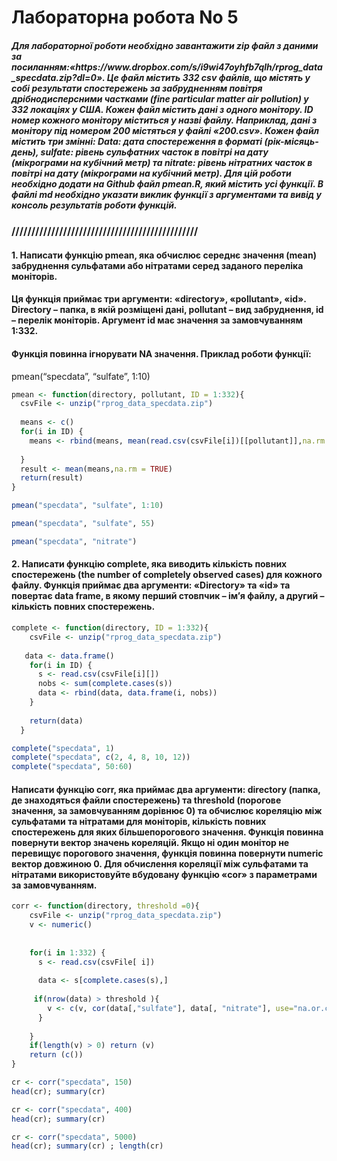 # Лабораторна робота No 5
##### Для лабораторної роботи необхідно завантажити zip файл з даними за посиланням:«https://www.dropbox.com/s/i9wi47oyhfb7qlh/rprog_data_specdata.zip?dl=0». Це файл містить 332 csv файлів, що містять у собі результати спостережень за забрудненням повітря дрібнодисперсними частками (fine particular matter air pollution) у 332 локаціях у США. Кожен файл містить дані з одного монітору. ID номер кожного монітору міститься у назві файлу. Наприклад, дані з монітору під номером 200 містяться у файлі «200.csv». Кожен файл містить три змінні:  Data: дата спостереження в форматі (рік-місяць-день), sulfate: рівень сульфатних часток в повітрі на дату (мікрограми на кубічний метр) та nitrate: рівень нітратних часток в повітрі на дату (мікрограми на кубічний метр).  Для цій роботи необхідно додати на Github файл pmean.R, який містить усі функції. В файлі md необхідно указати виклик функції з аргументами та вивід у консоль результатів роботи функцій.
###   ///////////////////////////////////////////////
#### 1. Написати функцію pmean, яка обчислює середнє значення (mean) забруднення сульфатами або нітратами серед заданого переліка моніторів. 
#### Ця функція приймає три аргументи: «directory», «pollutant», «id». Directory – папка, в якій розміщені дані, pollutant – вид забруднення, id – перелік моніторів. Аргумент id має значення за замовчуванням 1:332.
#### Функція повинна ігнорувати NA значення. Приклад роботи функції:
pmean("specdata", "sulfate", 1:10)
```{r}
pmean <- function(directory, pollutant, ID = 1:332){
  csvFile <- unzip("rprog_data_specdata.zip")
  
  means <- c()
  for(i in ID) {
    means <- rbind(means, mean(read.csv(csvFile[i])[[pollutant]],na.rm = TRUE))
    
  }
  result <- mean(means,na.rm = TRUE)
  return(result)
}

pmean("specdata", "sulfate", 1:10)

pmean("specdata", "sulfate", 55)

pmean("specdata", "nitrate")


```

#### 2. Написати функцію complete, яка виводить кількість повних спостережень (the number of completely observed cases) для кожного файлу. Функція приймає два аргументи: «Directory» та «id» та повертає data frame, в якому перший стовпчик – ім’я файлу, а другий – кількість повних спостережень. 

```{r}

complete <- function(directory, ID = 1:332){
    csvFile <- unzip("rprog_data_specdata.zip")
    
   data <- data.frame()
    for(i in ID) {
      s <- read.csv(csvFile[i][])
      nobs <- sum(complete.cases(s))
      data <- rbind(data, data.frame(i, nobs))
    }
    
    return(data)
  }

complete("specdata", 1)
complete("specdata", c(2, 4, 8, 10, 12))
complete("specdata", 50:60)
```

#### Написати функцію corr, яка приймає два аргументи: directory (папка, де знаходяться файли спостережень) та threshold (порогове значення, за замовчуванням дорівнює 0) та обчислює кореляцію між сульфатами та нітратами для моніторів, кількість повних спостережень для яких більшепорогового значення. Функція повинна повернути вектор значень кореляцій. Якщо ні один монітор не перевищує порогового значення, функція повинна повернути numeric вектор довжиною 0. Для обчислення кореляції між сульфатами та нітратами використовуйте вбудовану функцію «cor» з параметрами за замовчуванням.

```{r}

corr <- function(directory, threshold =0){
    csvFile <- unzip("rprog_data_specdata.zip")
    v <- numeric()
    
  
    for(i in 1:332) {
      s <- read.csv(csvFile[ i])
      
      data <- s[complete.cases(s),]
      
     if(nrow(data) > threshold ){
        v <- c(v, cor(data[,"sulfate"], data[, "nitrate"], use="na.or.complete"))
      }
    
    }
    if(length(v) > 0) return (v)
    return (c())
}

cr <- corr("specdata", 150)
head(cr); summary(cr)

cr <- corr("specdata", 400)
head(cr); summary(cr)

cr <- corr("specdata", 5000)
head(cr); summary(cr) ; length(cr)
```


